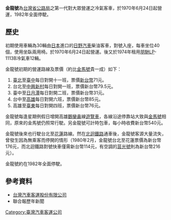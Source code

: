 '''金龍號'''為[[臺灣汽車客運公司|台灣省公路局]]之第一代對大眾營運之冷氣客車，於1970年6月24日起營運，1982年全面停駛。

== 歷史 ==
初期使用車輛為30輛由[[日本|日本]]進口的[[日野汽車|日野汽車]]柴油客車，對號入座，每車坐位40個，使用坐臥兩用椅。於1970年6月24日起營運。後又於1974年租用[[朋馳|朋馳]]LP-1113B冷氣車12輛。

金龍號初期的營運路線及票價（約比[[金馬號|金馬號]]貴一成）如下：
#[[臺北市|臺北]]至[[臺中市|臺中]]每日對開十一班，票價[[新台幣|新台幣]]71元。
#台北至[[中興新村|中興新村]]每日對開一班，票價新台幣79.5元。
#臺中至[[日月潭|日月潭]]每日對開二班，票價新台幣31元。
#台中至[[高雄市|高雄]]每日對開六班，票價新台幣85元。
#高雄至[[臺東市|臺東]]每日對開四班，票價新台幣76元。
金龍號每逢星期例假日增開高雄[[鵝鑾鼻|鵝鑾鼻]]線[[遊覽車|遊覽車]]，各線沿途停靠站大致與[[金馬號|金馬號]]相同，原來的金馬號仍照常行駛。另金龍號可計時包車，每小時收費新台幣540元。

金龍號後來也行駛台北至[[花蓮市|花蓮]]路線。然在[[北迴線|北迴鐵路]]通車後，金龍號客源大量流失，曾發生因為無乘客而停開的情形（1980年2月，金龍號台北至花蓮票價為新台幣176元，而北迴鐵路對號快車僅需新台幣114元，有空調的[[莒光號|莒光號]]則為新台幣216元）。

金龍號約在1982年全面停駛。

== 參考資料 ==
{{reflist}}
*[https://web.archive.org/web/20121220062903/http://www.tmtc.gov.tw/car/car0.htm 台灣汽車客運股份有限公司]
*聯合報歷年新聞

[[Category:臺灣汽車客運公司|Category:臺灣汽車客運公司]]